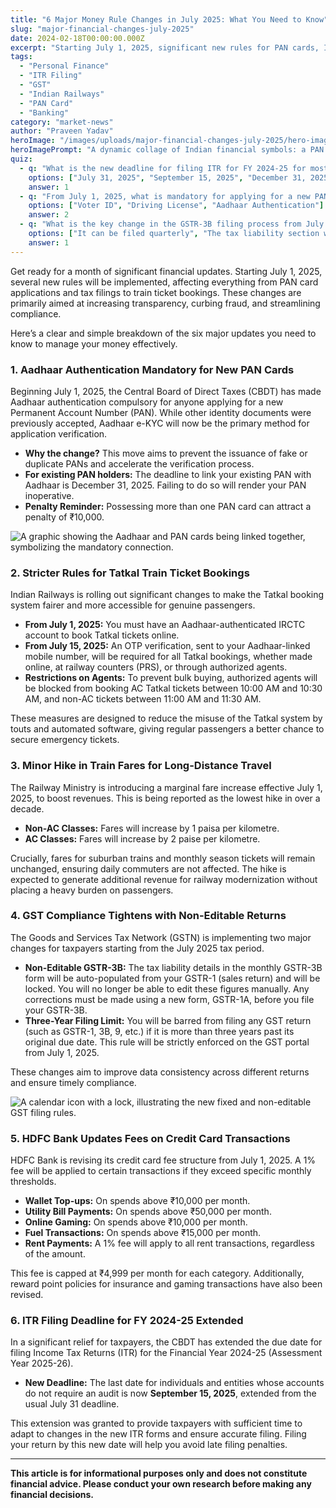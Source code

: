 ```yaml
---
title: "6 Major Money Rule Changes in July 2025: What You Need to Know"
slug: "major-financial-changes-july-2025"
date: 2024-02-18T00:00:00.000Z
excerpt: "Starting July 1, 2025, significant new rules for PAN cards, ITR filing, GST, Tatkal tickets, and HDFC credit cards will take effect. Here’s a clear guide on what these financial changes mean for you."
tags:
  - "Personal Finance"
  - "ITR Filing"
  - "GST"
  - "Indian Railways"
  - "PAN Card"
  - "Banking"
category: "market-news"
author: "Praveen Yadav"
heroImage: "/images/uploads/major-financial-changes-july-2025/hero-image.jpg"
heroImagePrompt: "A dynamic collage of Indian financial symbols: a PAN card, an IRCTC train ticket, a GST logo, an ITR form, and an HDFC credit card, all arranged around a calendar showing the month of July 2025."
quiz:
  - q: "What is the new deadline for filing ITR for FY 2024-25 for most individuals?"
    options: ["July 31, 2025", "September 15, 2025", "December 31, 2025"]
    answer: 1
  - q: "From July 1, 2025, what is mandatory for applying for a new PAN card?"
    options: ["Voter ID", "Driving License", "Aadhaar Authentication"]
    answer: 2
  - q: "What is the key change in the GSTR-3B filing process from July 2025?"
    options: ["It can be filed quarterly", "The tax liability section will be non-editable", "It is no longer required"]
    answer: 1
---
```


Get ready for a month of significant financial updates. Starting July 1, 2025, several new rules will be implemented, affecting everything from PAN card applications and tax filings to train ticket bookings. These changes are primarily aimed at increasing transparency, curbing fraud, and streamlining compliance.

Here’s a clear and simple breakdown of the six major updates you need to know to manage your money effectively.

### 1. Aadhaar Authentication Mandatory for New PAN Cards

Beginning July 1, 2025, the Central Board of Direct Taxes (CBDT) has made Aadhaar authentication compulsory for anyone applying for a new Permanent Account Number (PAN). While other identity documents were previously accepted, Aadhaar e-KYC will now be the primary method for application verification.

*   **Why the change?** This move aims to prevent the issuance of fake or duplicate PANs and accelerate the verification process.
*   **For existing PAN holders:** The deadline to link your existing PAN with Aadhaar is December 31, 2025. Failing to do so will render your PAN inoperative.
*   **Penalty Reminder:** Possessing more than one PAN card can attract a penalty of ₹10,000.

![A graphic showing the Aadhaar and PAN cards being linked together, symbolizing the mandatory connection.](/images/uploads/major-financial-changes-july-2025/pan-aadhaar-linking.png)

### 2. Stricter Rules for Tatkal Train Ticket Bookings

Indian Railways is rolling out significant changes to make the Tatkal booking system fairer and more accessible for genuine passengers.

*   **From July 1, 2025:** You must have an Aadhaar-authenticated IRCTC account to book Tatkal tickets online.
*   **From July 15, 2025:** An OTP verification, sent to your Aadhaar-linked mobile number, will be required for all Tatkal bookings, whether made online, at railway counters (PRS), or through authorized agents.
*   **Restrictions on Agents:** To prevent bulk buying, authorized agents will be blocked from booking AC Tatkal tickets between 10:00 AM and 10:30 AM, and non-AC tickets between 11:00 AM and 11:30 AM.

These measures are designed to reduce the misuse of the Tatkal system by touts and automated software, giving regular passengers a better chance to secure emergency tickets.

### 3. Minor Hike in Train Fares for Long-Distance Travel

The Railway Ministry is introducing a marginal fare increase effective July 1, 2025, to boost revenues. This is being reported as the lowest hike in over a decade.

*   **Non-AC Classes:** Fares will increase by 1 paisa per kilometre.
*   **AC Classes:** Fares will increase by 2 paise per kilometre.

Crucially, fares for suburban trains and monthly season tickets will remain unchanged, ensuring daily commuters are not affected. The hike is expected to generate additional revenue for railway modernization without placing a heavy burden on passengers.

### 4. GST Compliance Tightens with Non-Editable Returns

The Goods and Services Tax Network (GSTN) is implementing two major changes for taxpayers starting from the July 2025 tax period.

*   **Non-Editable GSTR-3B:** The tax liability details in the monthly GSTR-3B form will be auto-populated from your GSTR-1 (sales return) and will be locked. You will no longer be able to edit these figures manually. Any corrections must be made using a new form, GSTR-1A, before you file your GSTR-3B.
*   **Three-Year Filing Limit:** You will be barred from filing any GST return (such as GSTR-1, 3B, 9, etc.) if it is more than three years past its original due date. This rule will be strictly enforced on the GST portal from July 1, 2025.

These changes aim to improve data consistency across different returns and ensure timely compliance.

![A calendar icon with a lock, illustrating the new fixed and non-editable GST filing rules.](/images/uploads/major-financial-changes-july-2025/gst-filing-rules.png)

### 5. HDFC Bank Updates Fees on Credit Card Transactions

HDFC Bank is revising its credit card fee structure from July 1, 2025. A 1% fee will be applied to certain transactions if they exceed specific monthly thresholds.

*   **Wallet Top-ups:** On spends above ₹10,000 per month.
*   **Utility Bill Payments:** On spends above ₹50,000 per month.
*   **Online Gaming:** On spends above ₹10,000 per month.
*   **Fuel Transactions:** On spends above ₹15,000 per month.
*   **Rent Payments:** A 1% fee will apply to all rent transactions, regardless of the amount.

This fee is capped at ₹4,999 per month for each category. Additionally, reward point policies for insurance and gaming transactions have also been revised.

### 6. ITR Filing Deadline for FY 2024-25 Extended

In a significant relief for taxpayers, the CBDT has extended the due date for filing Income Tax Returns (ITR) for the Financial Year 2024-25 (Assessment Year 2025-26).

*   **New Deadline:** The last date for individuals and entities whose accounts do not require an audit is now **September 15, 2025**, extended from the usual July 31 deadline.

This extension was granted to provide taxpayers with sufficient time to adapt to changes in the new ITR forms and ensure accurate filing. Filing your return by this new date will help you avoid late filing penalties.

---

**This article is for informational purposes only and does not constitute financial advice. Please conduct your own research before making any financial decisions.**